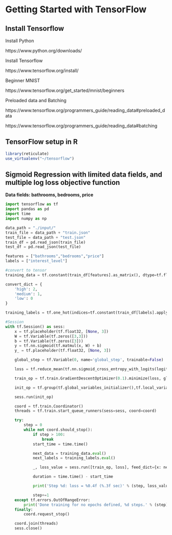 # Getting Started with TensorFlow

## Install Tensorflow

Install Python

https://www.python.org/downloads/

Install Tensorflow

https://www.tensorflow.org/install/

Beginner MNIST

https://www.tensorflow.org/get_started/mnist/beginners

Preloaded data and Batching

https://www.tensorflow.org/programmers_guide/reading_data#preloaded_data

https://www.tensorflow.org/programmers_guide/reading_data#batching

## TensorFlow setup in R
```r
library(reticulate)
use_virtualenv("~/tensorflow")
```

## Sigmoid Regression with limited data fields, and multiple log loss objective function

**Data fields: bathrooms, bedrooms, price**

```python
import tensorflow as tf
import pandas as pd
import time
import numpy as np

data_path = "./input/"
train_file = data_path + "train.json"
test_file = data_path + "test.json"
train_df = pd.read_json(train_file)
test_df = pd.read_json(test_file)

features = ["bathrooms","bedrooms","price"]
labels = ["interest_level"]

#convert to tensor
training_data = tf.constant(train_df[features].as_matrix(), dtype=tf.float32)

convert_dict = {
    'high': 2,
    'medium': 1,
    'low': 0
}

training_labels = tf.one_hot(indices=tf.constant(train_df[labels].applymap(lambda x: convert_dict[x])['interest_level'].as_matrix()),depth=3)

#Session
with tf.Session() as sess:
    x = tf.placeholder(tf.float32, [None, 3])
    W = tf.Variable(tf.zeros([3,3]))
    b = tf.Variable(tf.zeros([3]))
    y = tf.nn.sigmoid(tf.matmul(x, W) + b)
    y_ = tf.placeholder(tf.float32, [None, 3])

    global_step = tf.Variable(0, name='global_step', trainable=False)

    loss = tf.reduce_mean(tf.nn.sigmoid_cross_entropy_with_logits(logits=y, labels=y_))

    train_op = tf.train.GradientDescentOptimizer(0.1).minimize(loss, global_step=global_step)

    init_op = tf.group(tf.global_variables_initializer(),tf.local_variables_initializer())

    sess.run(init_op)

    coord = tf.train.Coordinator()
    threads = tf.train.start_queue_runners(sess=sess, coord=coord)

    try:
        step = 0
        while not coord.should_stop():
            if step > 100:
                break
            start_time = time.time()

            next_data = training_data.eval()
            next_labels = training_labels.eval()

            _, loss_value = sess.run([train_op, loss], feed_dict={x: next_data[np.random.choice(next_data.shape[0], 100, replace=False), :], y_: next_labels[np.random.choice(next_labels.shape[0], 100, replace=False), :]})

            duration = time.time() - start_time

            print('Step %d: loss = %0.4f (%.3f sec)' % (step, loss_value, duration))

            step+=1
    except tf.errors.OutOfRangeError:
        print('Done training for no epochs defined, %d steps.' % (step))
    finally:
        coord.request_stop()

    coord.join(threads)
    sess.close()
```
